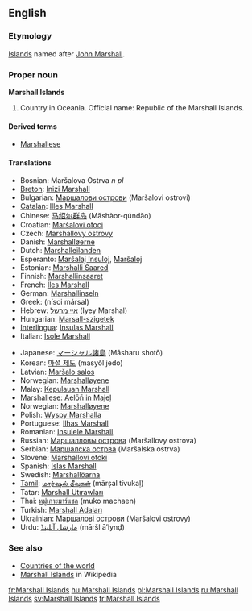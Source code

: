 ==English==

===Etymology===
[[Island]]s named after [[w:History of the Marshall Islands|John Marshall]].

===Proper noun===
'''Marshall Islands''' {{p}}

# Country in Oceania. Official name: Republic of the Marshall Islands.

====Derived terms====
*[[Marshallese]]

====Translations====
{{top}}
*Bosnian: Maršalova Ostrva ''n pl''
*[[Breton]]: [[Inizi Marshall]]
*Bulgarian: [[Маршалови острови]] (Maršalovi ostrovi)
*[[Catalan]]: [[Illes Marshall]]
*Chinese: [[马绍尔群岛]] (Mǎshàor-qúndǎo)
*Croatian: [[Maršalovi otoci]]
*Czech: [[Marshallovy ostrovy]]
*Danish: [[Marshalløerne]]
*Dutch: [[Marshalleilanden]]
*Esperanto: [[Marŝalaj Insuloj]], [[Marŝaloj]]
*Estonian: [[Marshalli Saared]]
*Finnish: [[Marshallinsaaret]]
*French: [[Îles Marshall]] {{f}} {{p}}
*German: [[Marshallinseln]]
*Greek: {{t|el|Νήσοι Μάρσαλ|m|p}} (nísoi mársal)
*Hebrew: [[איי מרשל]] (Iyey Marshal)
*Hungarian: [[Marsall-szigetek]]
*[[Interlingua]]: [[Insulas Marshall]]
*Italian: [[Isole Marshall]] {{f}} {{p}}
{{mid}}
*Japanese: [[マーシャル諸島]] (Māsharu shotō)
*Korean: [[마셜 제도]] (masyŏl jedo)
*Latvian: [[Maršalo salos]]
*Norwegian: [[Marshalløyene]]
*Malay: [[Kepulauan Marshall]]
*[[Marshallese]]: [[Aelōn̄ in M̧ajeļ]]
*Norwegian: [[Marshalløyene]]
*Polish: [[Wyspy Marshalla]]
*Portuguese: [[Ilhas Marshall]]
*Romanian: [[Insulele Marshall]]
*Russian: [[Маршалловы острова]] (Maršallovy ostrova)
*Serbian: [[Маршалска острва]] (Maršalska ostrva)
*Slovene: [[Marshallovi otoki]]
*Spanish: [[Islas Marshall]] {{f}} {{p}}
*Swedish: [[Marshallöarna]]
*[[Tamil]]: [[மார்ஷல் தீவுகள்]] (mārṣal tīvukaḷ)
*Tatar: [[Marshall Utırawları]]
*Thai: [[หมู่เกาะมาร์แชล]] (muko machaen)
*Turkish: [[Marshall Adaları]]
*Ukrainian: [[Маршалові острови]] (Maršalovi ostrovy)
*Urdu: [[مارشل آئلینڈ]] (māršl ā’lynḍ)
{{bottom}}

===See also===
*[[Countries of the world]]
*[[w:Marshall Islands|Marshall Islands]] in Wikipedia

[[fr:Marshall Islands]]
[[hu:Marshall Islands]]
[[pl:Marshall Islands]]
[[ru:Marshall Islands]]
[[sv:Marshall Islands]]
[[tr:Marshall Islands]]